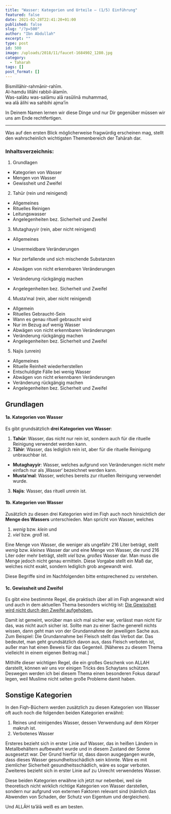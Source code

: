 ```yaml
---
title: "Wasser: Kategorien und Urteile – (1/5) Einführung"
featured: false
date: 2021-02-28T22:41:20+01:00
published: false
slug: "/?p=500"
author: "Ibn Abdullah"
excerpt: ""
type: post
id: 500
image: /uploads/2018/11/faucet-1684902_1280.jpg
category:
  - Taharah
tags: []
post_format: []
---
```


Bismillāhir-rahmānir-rahīm.  
Al-hamdu lillāhi rabbil-ālamīn.  
Was-salātu was-salāmu alā rasūlinā muhammad,  
wa alā ālihi wa sahbihi ajma’īn

In Deinem Namen lernen wir diese Dinge und nur Dir gegenüber müssen wir uns am Ende rechtfertigen.

---

Was auf den ersten Blick möglicherweise fragwürdig erscheinen mag, stellt den wahrscheinlich wichtigsten Themenbereich der Tahārah dar.

### Inhaltsverzeichnis:

1. Grundlagen

- Kategorien von Wasser
- Mengen von Wasser
- Gewissheit und Zweifel

2. Tahūr (rein und reinigend)

- Allgemeines
- Rituelles Reinigen
- Leitungswasser
- Angelegenheiten bez. Sicherheit und Zweifel

3. Mutaghayyir (rein, aber nicht reinigend)

- Allgemeines

- Unvermeidbare Veränderungen
- Nur zerfallende und sich mischende Substanzen
- Abwägen von nicht erkennbaren Veränderungen
- Veränderung rückgängig machen
- Angelegenheiten bez. Sicherheit und Zweifel

4. Musta’mal (rein, aber nicht reinigend)

- Allgemein
- Rituelles Gebraucht-Sein
- Wann es genau rituell gebraucht wird
- Nur im Bezug auf wenig Wasser
- Abwägen von nicht erkennbaren Veränderungen
- Veränderung rückgängig machen
- Angelegenheiten bez. Sicherheit und Zweifel

5. Najis (unrein)

- Allgemeines
- Rituelle Reinheit wiederherstellen
- Entschuldigte Fälle bei wenig Wasser
- Abwägen von nicht erkennbaren Veränderungen
- Veränderung rückgängig machen
- Angelegenheiten bez. Sicherheit und Zweifel

## Grundlagen

#### 1a. Kategorien von Wasser

Es gibt grundsätzlich **drei Kategorien von Wasser**:

1. **Tahūr**: Wasser, das nicht nur rein ist, sondern auch für die rituelle Reinigung verwendet werden kann.
2. **Tāhir**: Wasser, das lediglich rein ist, aber für die rituelle Reinigung unbrauchbar ist.

- **Mutaghayyir**: Wasser, welches aufgrund von Veränderungen nicht mehr einfach nur als ‚Wasser‘ bezeichnet werden kann.
- **Musta’mal**: Wasser, welches bereits zur rituellen Reinigung verwendet wurde.

3. **Najis**: Wasser, das rituell unrein ist.

#### 1b. Kategorien von Wasser

Zusätzlich zu diesen drei Kategorien wird im Fiqh auch noch hinsichtlich der **Menge des Wassers** unterschieden. Man spricht von Wasser, welches

1. _wenig_ bzw. _klein_ und
2. _viel_ bzw. _groß_ ist.

Eine Menge von Wasser, die weniger als ungefähr 216 Liter beträgt, stellt _wenig_ bzw. _kleines_ Wasser dar und eine Menge von Wasser, die rund 216 Liter oder mehr beträgt, stellt _viel_ bzw. _großes_ Wasser dar. Man muss die Menge jedoch nicht genau ermitteln. Diese Vorgabe stellt ein Maß dar, welches nicht exakt, sondern lediglich grob angewandt wird.

Diese Begriffe sind im Nachfolgenden bitte entsprechened zu verstehen.

#### 1c. Gewissheit und Zweifel

Es gibt eine bestimmte Regel, die praktisch über all im Fiqh angewandt wird und auch in dem aktuellen Thema besonders wichtig ist: <span style="text-decoration: underline;">Die Gewissheit wird nicht durch den Zweifel aufgehoben.</span>

Damit ist gemeint, worüber man sich mal sicher war, verlässt man nicht für das, was nicht auch sicher ist. Sollte man zu einer Sache generell nichts wissen, dann geht man von der Grundannahme der jeweiligen Sache aus. Zum Beispiel: Die Grundannahme bei Fleisch stellt das Verbot dar. Das bedeutet, man geht grundsätzlich davon aus, dass Fleisch verboten ist, außer man hat einen Beweis für das Gegenteil. \[Näheres zu diesem Thema vielleicht in einem eigenen Beitrag mal.\]

Mithilfe dieser wichtigen Regel, die ein großes Geschenk von ALLAH darstellt, können wir uns vor einigen Tricks des Schaytans schützen. Deswegen werden ich bei diesem Thema einen besonderen Fokus darauf legen, weil Muslime nicht selten große Probleme damit haben.

## Sonstige Kategorien

In den Fiqh-Büchern werden zusätzlich zu diesen Kategorien von Wasser oft auch noch die folgenden beiden Kategorien erwähnt:

1. Reines und reinigendes Wasser, dessen Verwendung auf dem Körper makruh ist.
2. Verbotenes Wasser

Ersteres bezieht sich in erster Linie auf Wasser, das in heißen Ländern in Metallbehältern aufbewahrt wurde und in diesem Zustand der Sonne ausgesetzt war. Der Grund hierfür ist, dass davon ausgegangen wurde, dass dieses Wasser gesundheitsschädlich sein könnte. Wäre es mit ziemlicher Sicherheit gesundheitsschädlich, wäre es sogar verboten. Zweiteres bezieht sich in erster Linie auf zu Unrecht verwendetes Wasser.

Diese beiden Kategorien erwähne ich jetzt nur nebenbei, weil sie theoretisch nicht wirklich richtige Kategorien von Wasser darstellen, sondern nur aufgrund von externen Faktoren relevant sind (nämlich das Abwenden von Schaden, der Schutz von Eigentum und dergleichen).

Und ALLĀH ta’ālā weiß es am besten.
